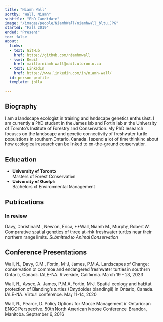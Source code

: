 ```yaml
---
title: "Niamh Wall"
sortby: "Wall, Niamh"
subtitle: "PhD Candidate"
image: "/images/people/NiamhWall/niamhwall_bltu.JPG" 
started: "Fall 2019"
ended: "Present"
toc: false
about:
  links:
  - text: GitHub
    href: https://github.com/niamhmwall
  - text: Email
    href: mailto:niamh.wall@mail.utoronto.ca
  - text: LinkedIn
    href: https://www.linkedin.com/in/niamh-wall/
  id: person-profile
  template: jolla    
    
---
```


::: {#person-profile}
:::
## Biography

I am a landscape ecologist in training and landscape genetics enthusiast. I am currently a PhD student in the James lab and Fortin lab at the University of Toronto's Institute of Forestry and Conservation. My PhD research focuses on the landscape and genetic connectivity of freshwater turtle populations in southern Ontario, Canada. I spend a lot of time thinking about how ecological research can be linked to on-the-ground conservation. 

## Education

-   **University of Toronto**<br /> Masters of Forest Conservation
-   **University of Guelph**<br /> Bachelors of Environmental Management

## Publications

### In review

Davy, Christina M., Newton, Erica, **Wall, Niamh M., Murphy, Robert W.
Comparative spatial genetics of three at-risk freshwater turtles near their northern
range limits. _Submitted to Animal Conservation_ 

## Conference Presentations

Wall, N., Davy, C.M., Fortin, M-J, James, P.M.A. Landscapes of Change: conservation of common and endangered freshwater turtles in southern Ontario, Canada. IALE-NA. Riverside, California. March 19 - 23, 2023

Wall, N., Avsec, A. James, P.M.A, Fortin, M-J. Spatial ecology and habitat protection of Blanding's turtles (Emydoidea blandingii) in Ontario, Canada. IALE-NA. Virtual conference. May 11-14, 2020

Wall, N., Pearce, D. Policy Options for Moose Management in Ontario: an ENGO Perspective. 50th North American Moose Conference. Brandon, Manitoba. September 6, 2016
